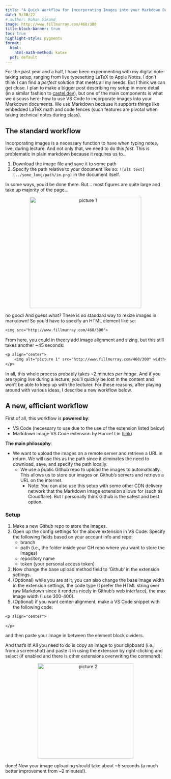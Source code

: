 ```yaml
---
title: "A Quick Workflow for Incorporating Images into your Markdown Documents using VS Code"
date: 9/30/22
# author: Rohan Sikand
image: http://www.fillmurray.com/460/300
title-block-banner: true
toc: true
highlight-style: pygments
format: 
  html: 
    html-math-method: katex
  pdf: default
---
```



For the past year and a half, I have been experimenting with my digital note-taking setup, ranging from live typesetting LaTeX to Apple Notes. I don't think I can find a *perfect* solution that meets all my needs. But I think we can get close. I plan to make a bigger post describing my setup in more detail (in a similar fashion to [castel.dev](castel.dev)), but one of the main components is what we discuss here: how to use VS Code to incorporate images into your Markdown documents. We use Markdown because it supports things like embedded LaTeX math and code fences (such features are pivotal when taking technical notes during class). 

## The standard workflow 

Incorporating images is a necessary function to have when typing notes, live, during lecture. And not only that, we need to do this *fast*. This is problematic in plain markdown because it requires us to...

1. Download the image file and save it to some path
2. Specify the path relative to your document like so: `![alt text](../some_long/path/im.png)` in the document itself. 

In some ways, you'd be done there. But... most figures are quite large and take up majority of the page... 

<p align="center">
    <img alt="picture 1" src="https://cdn.jsdelivr.net/gh/minimatest/vscode-images/images/9abf2bc53d1e701cd13fb8dafc597dac1c1f4731f7ccec2ab89355144e6c2548.png" width="350" />  
</p>

no good! And guess what? There is no standard way to resize images in markdown! So you'd have to specify an HTML element like so:

```txt
<img src="http://www.fillmurray.com/460/300">
```

From here, you could in theory add image alignment and sizing, but this still takes another ~45 seconds:

```txt
<p align="center">
    <img alt="picture 1" src="http://www.fillmurray.com/460/300" width="350" />  
</p>
```


In all, this whole process probably takes ~2 minutes _per image_. And if you are typing live during a lecture, you'll quickly be lost in the content and won't be able to keep up with the lecturer. For these reasons, after playing around with various ideas, I describe a new workflow below. 

## A new, efficient workflow 

First of all, this workflow is **powered by**: 

- VS Code (necessary to use due to the use of the extension listed below)
- Markdown Image VS Code extension by Hancel.Lin ([link](https://marketplace.visualstudio.com/items?itemName=hancel.markdown-image))

**The main philosophy**:

- We want to upload the images on a remote server and retrieve a URL in return. We will use this as the path since it eliminates the need to download, save, and specify the path locally. 
  - We use a public Github repo to upload the images to automatically. This allows us to store our images on Github's servers and retrieve a URL on the internet. 
    - Note: You can also use this setup with some other CDN delivery network that the Markdown Image extension allows for (such as Cloudflare). But I personally think Github is the safest and best option. 


### Setup  

1. Make a new Github repo to store the images. 
2. Open up the config settings for the above extension in VS Code. Specify the following fields based on your account info and repo: 
    - branch
    - path (i.e., the folder inside your GH repo where you want to store the images)
    - repository name 
    - token (your personal access token)
3. Now change the base upload method field to 'Github' in the extension settings. 
4. (Optional) while you are at it, you can also change the base image width in the extension settings, the code type (I prefer the HTML string over raw Markdown since it renders nicely in Github's web interface), the max image width (I use $300$-$400$). 
5. (Optional) if you want center-alignment, make a VS Code snippet with the following code:

```txt
<p align="center">
     
</p>
```
and then paste your image in between the element block dividers. 

And that's it! All you need to do is copy an image to your clipboard (i.e., from a screenshot) and paste it in using the extension by right-clicking and select (if enabled and there is other extensions overwriting the command): 


<p align="center">
    <img alt="picture 2" src="https://cdn.jsdelivr.net/gh/minimatest/vscode-images/images/dffbb1bb401b9254e8ef1a0ea246185e5da96b49932e95acf914fc87f2c960d3.png" width="300" />  
</p>

done! Now your image uploading should take about ~5 seconds (a much better improvement from ~2 minutes!). 

